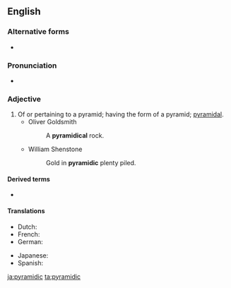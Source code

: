 ==English==

===Alternative forms===
* {{l|en|pyramidical}}

===Pronunciation===
* {{a|UK}} {{IPA|/pɪ.ɹəˈmɪd.ɪk/|lang=en}}

===Adjective===
{{head|en|adjective}}

# Of or pertaining to a pyramid; having the form of a pyramid; [[pyramidal]].
#* Oliver Goldsmith
#*: A '''pyramidical''' rock.
#* William Shenstone
#*: Gold in '''pyramidic''' plenty piled.

====Derived terms====
* {{l|en|pyramidically}}

====Translations====
{{trans-top|Of or pertaining to a pyramid}}
* Dutch: {{t+|nl|piramidevormig}}
* French: {{t+|fr|pyramidal}}
* German: {{t|de|pyramidisch}}
{{trans-mid}}
* Japanese: {{t|ja|ピラミッド型の|tr=piramiddogata no}}
* Spanish: {{t|es|piramidal}}
{{trans-bottom}}

[[ja:pyramidic]]
[[ta:pyramidic]]